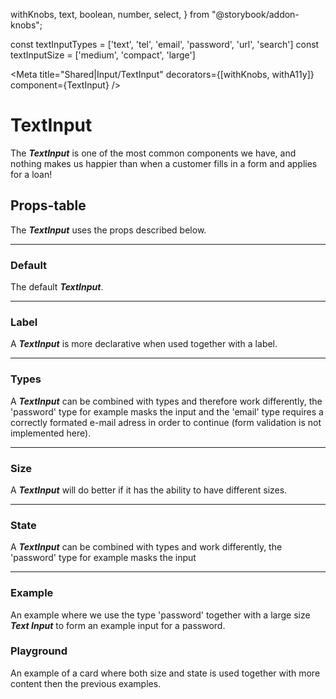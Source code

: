   withKnobs,
  text,
  boolean,
  number,
  select,
} from "@storybook/addon-knobs";

const textInputTypes = ['text', 'tel', 'email', 'password', 'url', 'search']
const textInputSize = ['medium', 'compact', 'large']

<Meta
  title="Shared|Input/TextInput"
  decorators={[withKnobs, withA11y]}
  component={TextInput}
/>

<div className="headline">

# TextInput

</div>

The **_TextInput_** is one of the most common components we have, and nothing makes us happier than when a customer fills in a form and applies for a loan!

## Props-table

The **_TextInput_** uses the props described below.

<Props of={TextInput} />

---

### Default

The default **_TextInput_**.

<Preview>
  <Story name="Default">
    <TextInput></TextInput>
  </Story>
</Preview>

---

### Label

A **_TextInput_** is more declarative when used together with a label.

<Preview>
  <Story name="Label">
    <TextInput label="Label"></TextInput>
  </Story>
</Preview>

---

### Types

A **_TextInput_** can be combined with types and therefore work differently, the 'password' type
for example masks the input and the 'email' type requires a correctly formated e-mail adress in order to continue (form validation is not implemented here).

<Preview>
  <Story name="Types">
    <form>
      <TextInput label="default"></TextInput>
      <TextInput label="tel" type="tel"></TextInput>
      <TextInput label="email" type="email"></TextInput>
      <TextInput label="password" type="password"></TextInput>
      <TextInput label="url" type="url"></TextInput>
      <TextInput label="search" type="search"></TextInput>
    </form>
  </Story>
</Preview>

---

### Size

A **_TextInput_** will do better if it has the ability to have different sizes.

<Preview>
  <Story name="Size">
    <form>
      <TextInput label="Compact" size="compact"></TextInput>
      <TextInput label="Default"></TextInput>
      <TextInput label="Large" size="large"></TextInput>
    </form>
  </Story>
</Preview>

---

### State

A **_TextInput_** can be combined with types and work differently, the 'password' type for example masks the input

<Preview>
  <Story name="State">
    <form>
      <TextInput label="Default"></TextInput>
      <TextInput label="Focused" className="c-field--in-progress"></TextInput>
      <TextInput label="Valid" validated valid></TextInput>
      <TextInput label="Invalid" validated valid={false}></TextInput>
    </form>
  </Story>
</Preview>

---

### Example

An example where we use the type 'password' together with a large size **_Text Input_** to form an example input for a password.

<Preview>
  <Story name="Example">
    <TextInput label="Password" size="large" type="password"></TextInput>
  </Story>
</Preview>

### Playground

An example of a card where both size and state is used together with more content then the previous examples.

<Preview>
  <Story name="Playground">
    <TextInput label={text('Label')} type={select('Type', textInputTypes)} size={select('Size', textInputSize)}>
    </TextInput>
  </Story>
</Preview>
